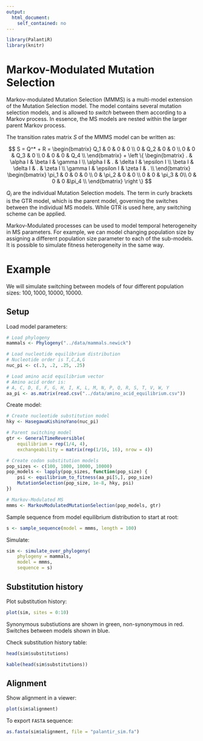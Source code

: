 ```yaml
---
output:
  html_document:
    self_contained: no
---
```


```r
library(PalantiR)
library(knitr)
```

# Markov-Modulated Mutation Selection

Markov-modulated Mutation Selection (MMMS) is a multi-model extension of the Mutation Selection model. The model contains several mutation selection models, and is allowed to _switch_ between them according to a Markov process. In essence, the MS models are nested within the larger parent Markov process.

The transition rates matrix $S$ of the MMMS model can be written as:

$$
S = Q^* + R =
\begin{bmatrix}
Q_1 & 0   & 0   & 0   \\
0   & Q_2 & 0   & 0   \\
0   & 0   & Q_3 & 0   \\
0   & 0   & 0   & Q_4 \\
\end{bmatrix}
+ \left \{
\begin{bmatrix}
.        & \alpha I   & \beta I  & \gamma I   \\
\alpha I & .          & \delta I & \epsilon I \\
\beta I  & \delta I   & .        & \zeta I    \\
\gamma I & \epsilon I & \zeta I  & .          \\
\end{bmatrix}
\begin{bmatrix}
\pi_1 & 0 & 0 & 0 \\
0 & \pi_2 & 0 & 0 \\
0 & 0 & \pi_3 & 0\\
0 & 0 & 0 &\pi_4 \\
\end{bmatrix}
\right \}
$$

$Q_i$ are the individual Mutation Selection models. The term in curly brackets is the GTR model, which is the parent model, governing the switches between the individual MS models. While GTR is used here, any switching scheme can be applied.

Markov-Modulated processes can be used to model temporal heterogeneity in MS parameters. For example, we can model changing population size by assigning a different population size parameter to each of the sub-models. It is possible to simulate fitness heterogeneity in the same way.

# Example

We will simulate switching between models of four different population sizes: ${100, 1000, 10000, 10000}$.

## Setup

Load model parameters:

```r
# Load phylogeny
mammals <- Phylogeny("../data/mammals.newick")

# Load nucleotide equilibrium distribution
# Nucleotide order is T,C,A,G
nuc_pi <- c(.3, .2, .25, .25)

# Load amino acid equilibrium vector
# Amino acid order is:
# A, C, D, E, F, G, H, I, K, L, M, N, P, Q, R, S, T, V, W, Y
aa_pi <- as.matrix(read.csv("../data/amino_acid_equilibrium.csv"))
```

Create model:

```r
# Create nucleotide substitution model
hky <- HasegawaKishinoYano(nuc_pi)

# Parent switching model
gtr <- GeneralTimeReversible(
    equilibrium = rep(1/4, 4),
    exchangeability = matrix(rep(1/16, 16), nrow = 4))

# Create codon substitution models
pop_sizes <- c(100, 1000, 10000, 10000)
pop_models <- lapply(pop_sizes, function(pop_size) {
    psi <- equilibrium_to_fitness(aa_pi[5,], pop_size)
    MutationSelection(pop_size, 1e-8, hky, psi)
})

# Markov-Modulated MS
mmms <- MarkovModulatedMutationSelection(pop_models, gtr)
```

Sample sequence from model equilibrium distribution to start at root:

```r
s <- sample_sequence(model = mmms, length = 100)
```

Simulate:

```r
sim <- simulate_over_phylogeny(
    phylogeny = mammals,
    model = mmms,
    sequence = s)
```

## Substitution history

Plot substitution history:

```r
plot(sim, sites = 0:10)
```

Synonymous substiutions are shown in green, non-synonymous in red. Switches between models shown in blue.

Check substitution history table:

```r
head(sim$substitutions)
```
```r
kable(head(sim$substitutions))
```

## Alignment

Show alignment in a viewer:

```r
plot(sim$alignment)
```

To export `FASTA` sequence:

```r
as.fasta(sim$alignment, file = "palantir_sim.fa")
```
